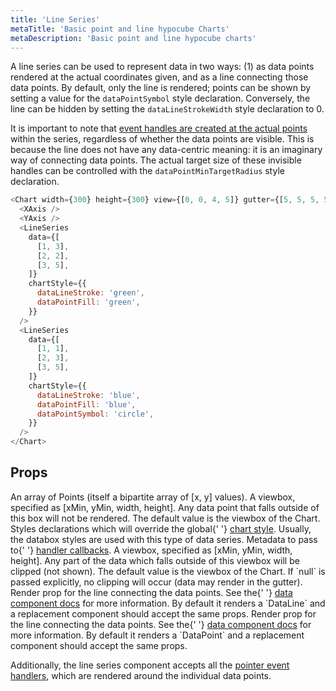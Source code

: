 ```yaml
---
title: 'Line Series'
metaTitle: 'Basic point and line hypocube Charts'
metaDescription: 'Basic point and line hypocube charts'
---
```


A line series can be used to represent data in two ways: (1) as data points rendered at the actual coordinates given, and as a line connecting those data points. By default, only the line is rendered; points can be shown by setting a value for the `dataPointSymbol` style declaration. Conversely, the line can be hidden by setting the `dataLineStrokeWidth` style declaration to 0.

It is important to note that [event handles are created at the actual points](../interaction/pointer-events) within the series, regardless of whether the data points are visible. This is because the line does not have any data-centric meaning: it is an imaginary way of connecting data points. The actual target size of these invisible handles can be controlled with the `dataPointMinTargetRadius` style declaration.

```javascript react-live=true
<Chart width={300} height={300} view={[0, 0, 4, 5]} gutter={[5, 5, 5, 5]}>
  <XAxis />
  <YAxis />
  <LineSeries
    data={[
      [1, 3],
      [2, 2],
      [3, 5],
    ]}
    chartStyle={{
      dataLineStroke: 'green',
      dataPointFill: 'green',
    }}
  />
  <LineSeries
    data={[
      [1, 1],
      [2, 3],
      [3, 5],
    ]}
    chartStyle={{
      dataLineStroke: 'blue',
      dataPointFill: 'blue',
      dataPointSymbol: 'circle',
    }}
  />
</Chart>
```

## Props


<PropDef name="data" type="Point[]" required>
  An array of Points (itself a bipartite array of [x, y] values).
</PropDef>
<PropDef name="view" type="[number, number, number, number]">
  A viewbox, specified as [xMin, yMin, width, height]. Any data point that falls
  outside of this box will not be rendered. The default value is the viewbox of
  the Chart.
</PropDef>
<PropDef name="chartStyle">
  Styles declarations which will override the global{' '}
  <a href="./2-chart-style#databoxes">chart style</a>. Usually, the databox
  styles are used with this type of data series.
</PropDef>
<PropDef name="handlerMeta" type="Record<any>">
  Metadata to pass to{' '}
  <a href="../interaction/pointer-events">handler callbacks</a>.
</PropDef>
<PropDef name="view" type="[number, number, number, number]">
  A viewbox, specified as [xMin, yMin, width, height]. Any part of the data
  which falls outside of this viewbox will be clipped (not shown). The default
  value is the viewbox of the Chart. If `null` is passed explicitly, no clipping
  will occur (data may render in the gutter).
</PropDef>
<PropDef name="renderLine" type="React.Component<{ data; chartStyle }>">
  Render prop for the line connecting the data points. See the{' '}
  <a href="../composing-charts/1-data-components">data component docs</a> for
  more information. By default it renders a `DataLine` and a replacement
  component should accept the same props.
</PropDef>
<PropDef
  name="renderPoint"
  type="React.Component<{ x: number; y: number; chartStyle }>"
>
  Render prop for the line connecting the data points. See the{' '}
  <a href="../composing-charts/1-data-components">data component docs</a> for
  more information. By default it renders a `DataPoint` and a replacement
  component should accept the same props.
</PropDef>

Additionally, the line series component accepts all the [pointer event handlers](../interaction/1-pointer-events), which are rendered around the individual data points.
